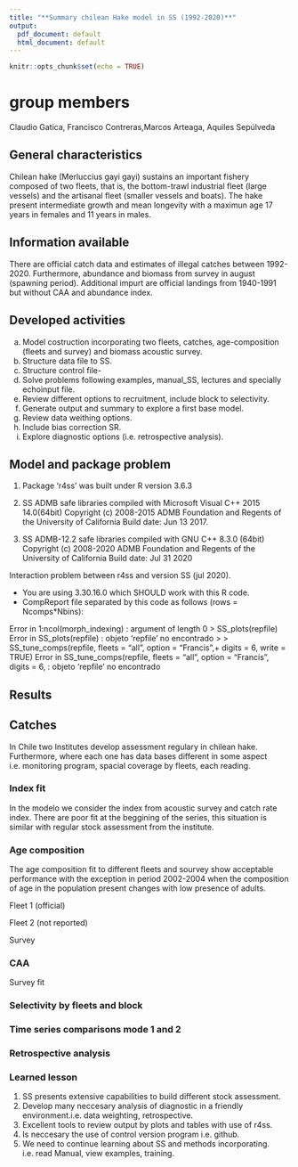 ```yaml
---
title: "**Summary chilean Hake model in SS (1992-2020)**"
output:
  pdf_document: default
  html_document: default
---
```


```r
knitr::opts_chunk$set(echo = TRUE)
```
# group members
Claudio Gatica, Francisco Contreras,Marcos Arteaga, Aquiles Sepúlveda 

## General characteristics

Chilean hake (Merluccius gayi gayi) sustains an important fishery composed of two fleets, that is, the bottom-trawl industrial
fleet (large vessels) and the artisanal fleet (smaller vessels and boats). The hake present intermediate growth and mean longevity with a maximun age 17 years in females and 11 years in males. 

## Information available

There are official catch data and estimates of illegal catches between 1992-2020. Furthermore, abundance and biomass from survey in august (spawning period). Additional impurt are official landings from 1940-1991 but without CAA and abundance index.

\begin{figure}[htbp]
\centering
\includegraphics[height=4in,width=5in]{c:/CEGM/ACTIVIDADES 2020/SS3uw/materialcurso/SSChile/model1/plots/data_plot2.png}
\caption{Chilean hake data (1992-2020)}
\end{figure}

\begin{figure}[htbp]
\centering
\includegraphics[height=4in,width=5in]{c:/CEGM/ACTIVIDADES 2020/SS3uw/materialcurso/SSChile/model2/plots/data_plot2.png}
\caption{Chilean hake data (1940-2020)}
\end{figure}

\newpage

## Developed activities

a. Model costruction incorporating two fleets, catches, age-composition (fleets and survey) and biomass acoustic survey.
b. Structure data file to SS.
c. Structure control file-
d. Solve problems following examples, manual_SS, lectures and specially echoinput file.
e. Review different options to recruitment, include block to selectivity.
f. Generate output and summary to explore a first base model.
e. Review data weithing options.
g. Include bias correction SR.
f. Explore diagnostic options (i.e. retrospective analysis).

\newpage

## Model and package problem

1. Package ‘r4ss’ was built under R version 3.6.3 

2. SS ADMB safe libraries compiled with Microsoft Visual C++ 2015 14.0(64bit)
Copyright (c) 2008-2015 ADMB Foundation and Regents of the University of California
Build date: Jun 13 2017.

3. SS ADMB-12.2 safe libraries compiled with GNU C++ 8.3.0 (64bit)
Copyright (c) 2008-2020 ADMB Foundation and Regents of the University of California
Build date: Jul 31 2020

Interaction problem between r4ss and version SS (jul 2020).

* You are using 3.30.16.0 which SHOULD work with this R code.
* CompReport file separated by this code as follows (rows = Ncomps*Nbins):

Error in 1:ncol(morph_indexing) : argument of length 0
> SS_plots(repfile)
Error in SS_plots(repfile) : objeto 'repfile' no encontrado
> 
> SS_tune_comps(repfile, fleets = "all", option = "Francis",+ digits = 6, write = TRUE)
Error in SS_tune_comps(repfile, fleets = "all", option = "Francis", digits = 6,  : 
  objeto 'repfile' no encontrado

\newpage

## Results
## Catches 

In Chile two Institutes develop assessment regulary in chilean hake. Furthermore, where each one has data bases different in some aspect i.e. monitoring program, spacial coverage by fleets, each reading.

\begin{figure}[htbp]
\centering
\includegraphics[height=6in,width=6in]{c:/CEGM/ACTIVIDADES 2020/SS3uw/materialcurso/SSChile/model2/plots/catch2 landings stacked.png}
\label{Lading 1940-2020}
\end{figure}



\newpage

### Index fit

In the modelo we consider the index from acoustic survey and catch rate index. There are poor fit at the beggining of the series, this situation is similar with regular stock assessment from the institute.

\begin{figure}[htbp]
\centering
\includegraphics[height=4in,width=4in]{c:/CEGM/ACTIVIDADES 2020/SS3uw/materialcurso/SSChile/model1/plots/index2_cpuefit_PESQUERIA1.png}
\label{catch rate 1997-2020}
\end{figure}

\begin{figure}[htbp]
\centering
\includegraphics[height=4in,width=4in]{c:/CEGM/ACTIVIDADES 2020/SS3uw/materialcurso/SSChile/model1/plots/index2_cpuefit_CRUCERO.png}
\label{Acoustic survey 1993-2020}
\end{figure}

\newpage

### Age composition

The age composition fit to different fleets and sourvey show acceptable performance with the exception in period 2002-2004 when the composition of age in the population present changes with low presence of adults.

Fleet 1 (official)

\begin{figure}[htbp]
\centering
\includegraphics[height=4in,width=4in]{c:/CEGM/ACTIVIDADES 2020/SS3uw/materialcurso/merlumod/mod1/plots/comp_agefit_data_weighting_TA1.8_PESQUERIA1.png}
\label{x}
\end{figure}

Fleet 2 (not reported)

\begin{figure}[htbp]
\centering
\includegraphics[height=4in,width=4in]{c:/CEGM/ACTIVIDADES 2020/SS3uw/materialcurso/merlumod/mod1/plots/comp_agefit_data_weighting_TA1.8_PESQUERIA2.png}
\label{x}
\end{figure}

\newpage

Survey

\begin{figure}[htbp]
\centering
\includegraphics[height=4in,width=4in]{c:/CEGM/ACTIVIDADES 2020/SS3uw/materialcurso/merlumod/mod1/plots/comp_agefit_data_weighting_TA1.8_CRUCERO.png}
\label{x}
\end{figure}

### CAA

Survey fit

\begin{figure}[htbp]
\centering
\includegraphics[height=4in,width=4in]{c:/CEGM/ACTIVIDADES 2020/SS3uw/materialcurso/merlumod/mod1/plots/comp_agefit_flt2mkt0.png}
\label{x}
\end{figure}

\newpage

### Selectivity by fleets and block

\begin{figure}[htbp]
\centering
\includegraphics[height=4in,width=4in]{c:/CEGM/ACTIVIDADES 2020/SS3uw/materialcurso/merlumod/mod1/plots/sel02_multiple_fleets_age2.png}
\label{Fleet selectivity and survey}
\end{figure}

\begin{figure}[htbp]
\centering
\includegraphics[height=4in,width=4in]{c:/CEGM/ACTIVIDADES 2020/SS3uw/materialcurso/merlumod/mod1/plots/sel11_timevary_surf_flt1sex1.png}
\label{Selectivity by blocks}
\end{figure}


\newpage

### Time series comparisons mode 1 and 2 

\begin{figure}[htbp]
\centering
\includegraphics[height=4in,width=4in]{c:/CEGM/ACTIVIDADES 2020/SS3uw/materialcurso/SSChile/compara1_2/compare10_recruits_uncertainty.png}
\end{figure}

\begin{figure}[htbp]
\centering
\includegraphics[height=4in,width=4in]{c:/CEGM/ACTIVIDADES 2020/SS3uw/materialcurso/SSChile/compara1_2/compare8_Fvalue_uncertainty.png}
\end{figure}

\newpage


### Retrospective analysis


\begin{figure}[htbp]
\centering
\includegraphics[height=5in,width=5in]{c:/CEGM/ACTIVIDADES 2020/SS3uw/materialcurso/merlumod/mod1/comparador/compare8_Fvalue_uncertainty.png}
\end{figure}

### Learned lesson

1. SS presents extensive capabilities to build different stock assessment.
2. Develop many neccesary analysis of diagnostic in a friendly environment.i.e. data weighting, retrospective.
3. Excellent tools to review output by plots and tables with use of r4ss.
4. Is neccesary the use of control version program i.e. github.
5. We need to continue  learning about SS and methods incorporating. i.e. read Manual, view examples, training.


